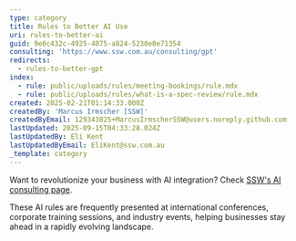 ```yaml
---
type: category
title: Rules to Better AI Use
uri: rules-to-better-ai
guid: 9e0c432c-4925-4075-a824-5230e0e71354
consulting: 'https://www.ssw.com.au/consulting/gpt'
redirects:
  - rules-to-better-gpt
index:
  - rule: public/uploads/rules/meeting-bookings/rule.mdx
  - rule: public/uploads/rules/what-is-a-spec-review/rule.mdx
created: 2025-02-21T01:14:33.000Z
createdBy: 'Marcus Irmscher [SSW]'
createdByEmail: 129343825+MarcusIrmscherSSW@users.noreply.github.com
lastUpdated: 2025-09-15T04:33:28.024Z
lastUpdatedBy: Eli Kent
lastUpdatedByEmail: EliKent@ssw.com.au
_template: category
---
```


Want to revolutionize your business with AI integration? Check [SSW's AI consulting page](https://www.ssw.com.au/consulting/artificial-intelligence).

These AI rules are frequently presented at international conferences, corporate training sessions, and industry events, helping businesses stay ahead in a rapidly evolving landscape.

